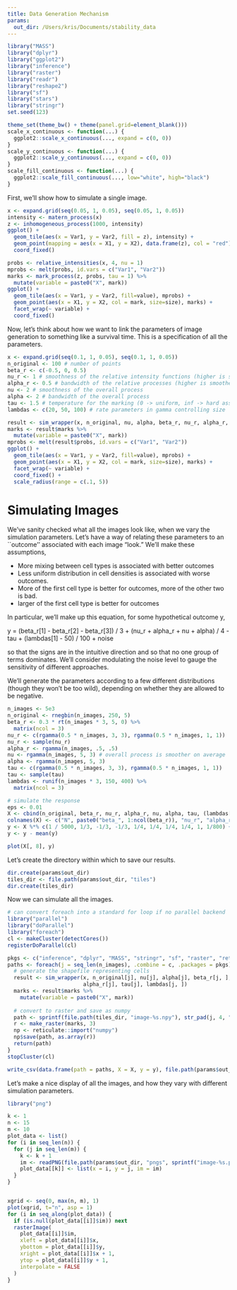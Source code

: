 ```yaml
---
title: Data Generation Mechanism
params:
  out_dir: /Users/kris/Documents/stability_data
---
```


```r
library("MASS")
library("dplyr")
library("ggplot2")
library("inference")
library("raster")
library("readr")
library("reshape2")
library("sf")
library("stars")
library("stringr")
set.seed(123)

theme_set(theme_bw() + theme(panel.grid=element_blank()))
scale_x_continuous <- function(...) {
  ggplot2::scale_x_continuous(..., expand = c(0, 0))
}
scale_y_continuous <- function(...) {
  ggplot2::scale_y_continuous(..., expand = c(0, 0))
}
scale_fill_continuous <- function(...) {
  ggplot2::scale_fill_continuous(..., low="white", high="black")
}
```

First, we'll show how to simulate a single image.

```r
x <- expand.grid(seq(0.05, 1, 0.05), seq(0.05, 1, 0.05))
intensity <- matern_process(x)
z <- inhomogeneous_process(1000, intensity)
ggplot() +
  geom_tile(aes(x = Var1, y = Var2, fill = z), intensity) +
  geom_point(mapping = aes(x = X1, y = X2), data.frame(z), col = "red") +
  coord_fixed()

probs <- relative_intensities(x, 4, nu = 1)
mprobs <- melt(probs, id.vars = c("Var1", "Var2"))
marks <- mark_process(z, probs, tau = 1) %>%
  mutate(variable = paste0("X", mark))
ggplot() +
  geom_tile(aes(x = Var1, y = Var2, fill=value), mprobs) +
  geom_point(aes(x = X1, y = X2, col = mark, size=size), marks) +
  facet_wrap(~ variable) +
  coord_fixed()
```

Now, let's think about how we want to link the parameters of image generation to
something like a survival time. This is a specification of all the parameters.

```r
x <- expand.grid(seq(0.1, 1, 0.05), seq(0.1, 1, 0.05))
n_original <- 100 # number of points
beta_r <- c(-0.5, 0, 0.5)
nu_r <- 1 # smoothness of the relative intensity functions (higher is smoother)
alpha_r <- 0.5 # bandwidth of the relative processes (higher is smoother)
nu <- 2 # smoothness of the overall process
alpha <- 2 # bandwidth of the overall process
tau <- 1.5 # temperature for the marking (0 -> uniform, inf -> hard assignment)
lambdas <- c(20, 50, 100) # rate parameters in gamma controlling size
```

```r
result <- sim_wrapper(x, n_original, nu, alpha, beta_r, nu_r, alpha_r, tau, lambdas)
marks <- result$marks %>%
  mutate(variable = paste0("X", mark))
mprobs <- melt(result$probs, id.vars = c("Var1", "Var2"))
ggplot() +
  geom_tile(aes(x = Var1, y = Var2, fill=value), mprobs) +
  geom_point(aes(x = X1, y = X2, col = mark, size=size), marks) +
  facet_wrap(~ variable) +
  coord_fixed() +
  scale_radius(range = c(.1, 5))
```

# Simulating Images

We've sanity checked what all the images look like, when we vary the simulation
parameters. Let's have a way of relating these parameters to an ``outcome''
associated with each image "look." We'll make these assumptions,

* More mixing between cell types is associated with better outcomes
* Less uniform distribution in cell densities is associated with worse outcomes.
* More of the first cell type is better for outcomes, more of the other two is bad.
* larger of the first cell type is better for outcomes

In particular, we'll make up this equation, for some hypothetical outcome y,

 y =  (beta_r[1] - beta_r[2] - beta_r[3]) / 3 + (nu_r + alpha_r + nu + alpha) / 4 - tau + (lambdas[1] - 50) / 100 + noise

so that the signs are in the intuitive direction and so that no one group of
terms dominates. We'll consider modulating the noise level to gauge the
sensitivity of different approaches.

We'll generate the parameters according to a few different distributions (though
they won't be too wild), depending on whether they are allowed to be negative.

```r
n_images <- 5e3
n_original <- rnegbin(n_images, 250, 5)
beta_r <- 0.3 * rt(n_images * 3, 5, 0) %>%
  matrix(ncol = 3)
nu_r <- c(rgamma(0.5 * n_images, 3, 3), rgamma(0.5 * n_images, 1, 1))
nu_r <- sample(nu_r)
alpha_r <- rgamma(n_images, .5, .5)
nu <- rgamma(n_images, 5, 3) # overall process is smoother on average
alpha <- rgamma(n_images, 5, 3)
tau <- c(rgamma(0.5 * n_images, 3, 3), rgamma(0.5 * n_images, 1, 1))
tau <- sample(tau)
lambdas <- runif(n_images * 3, 150, 400) %>%
  matrix(ncol = 3)

# simulate the response
eps <- 0.01
X <- cbind(n_original, beta_r, nu_r, alpha_r, nu, alpha, tau, (lambdas[, 1] - 50))
colnames(X) <- c("N", paste0("beta_", 1:ncol(beta_r)), "nu_r", "alpha_r", "nu", "alpha", "tau", "lambda_1")
y <- X %*% c(1 / 5000, 1/3, -1/3, -1/3, 1/4, 1/4, 1/4, 1/4, 1, 1/800) + rnorm(n_images, 0, eps)
y <- y - mean(y)

plot(X[, 8], y)
```
Let's create the directory within which to save our results.

```r
dir.create(params$out_dir)
tiles_dir <- file.path(params$out_dir, "tiles")
dir.create(tiles_dir)
```

Now we can simulate all the images.

```r
# can convert foreach into a standard for loop if no parallel backend
library("parallel")
library("doParallel")
library("foreach")
cl <- makeCluster(detectCores())
registerDoParallel(cl)

pkgs <- c("inference", "dplyr", "MASS", "stringr", "sf", "raster", "reticulate")
paths <- foreach(j = seq_len(n_images), .combine = c, .packages = pkgs) %dopar% {
  # generate the shapefile representing cells
  result <- sim_wrapper(x, n_original[j], nu[j], alpha[j], beta_r[j, ], nu_r[j],
                        alpha_r[j], tau[j], lambdas[j, ])
  marks <- result$marks %>%
    mutate(variable = paste0("X", mark))
  
  # convert to raster and save as numpy
  path <- sprintf(file.path(tiles_dir, "image-%s.npy"), str_pad(j, 4, "left", 0))
  r <- make_raster(marks, 3)
  np <- reticulate::import("numpy")
  np$save(path, as.array(r))
  return(path)
}
stopCluster(cl)

write_csv(data.frame(path = paths, X = X, y = y), file.path(params$out_dir, "Xy.csv"))
```

Let's make a nice display of all the images, and how they vary with different
simulation parameters.

```r
library("png")

k <- 1
n <- 15
m <- 10
plot_data <- list()
for (i in seq_len(n)) {
  for (j in seq_len(m)) {
    k <- k + 1
    im <- readPNG(file.path(params$out_dir, "pngs", sprintf("image-%s.png", str_pad(k, 4, "left", 0))))
    plot_data[[k]] <- list(x = i, y = j, im = im)
  }
}


xgrid <- seq(0, max(n, m), 1)
plot(xgrid, t="n", asp = 1)
for (i in seq_along(plot_data)) {
  if (is.null(plot_data[[i]]$im)) next
  rasterImage(
    plot_data[[i]]$im,
    xleft = plot_data[[i]]$x,
    ybottom = plot_data[[i]]$y,
    xright = plot_data[[i]]$x + 1,
    ytop = plot_data[[i]]$y + 1,
    interpolate = FALSE
  )
}
```
